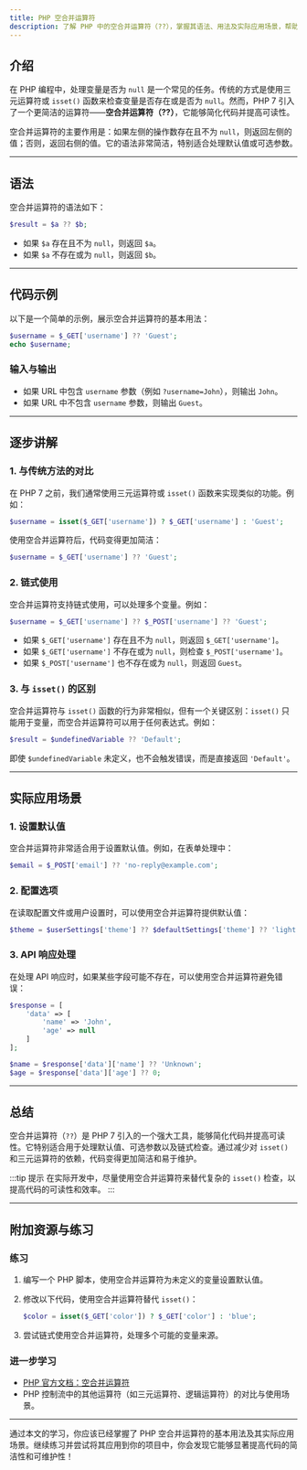 ```yaml
---
title: PHP 空合并运算符
description: 了解 PHP 中的空合并运算符（??），掌握其语法、用法及实际应用场景，帮助初学者简化代码并提高效率。
---
```


## 介绍

在 PHP 编程中，处理变量是否为 `null` 是一个常见的任务。传统的方式是使用三元运算符或 `isset()` 函数来检查变量是否存在或是否为 `null`。然而，PHP 7 引入了一个更简洁的运算符——**空合并运算符（??）**，它能够简化代码并提高可读性。

空合并运算符的主要作用是：如果左侧的操作数存在且不为 `null`，则返回左侧的值；否则，返回右侧的值。它的语法非常简洁，特别适合处理默认值或可选参数。

---

## 语法

空合并运算符的语法如下：

```php
$result = $a ?? $b;
```

- 如果 `$a` 存在且不为 `null`，则返回 `$a`。
- 如果 `$a` 不存在或为 `null`，则返回 `$b`。

---

## 代码示例

以下是一个简单的示例，展示空合并运算符的基本用法：

```php
$username = $_GET['username'] ?? 'Guest';
echo $username;
```

### 输入与输出

- 如果 URL 中包含 `username` 参数（例如 `?username=John`），则输出 `John`。
- 如果 URL 中不包含 `username` 参数，则输出 `Guest`。

---

## 逐步讲解

### 1. 与传统方法的对比

在 PHP 7 之前，我们通常使用三元运算符或 `isset()` 函数来实现类似的功能。例如：

```php
$username = isset($_GET['username']) ? $_GET['username'] : 'Guest';
```

使用空合并运算符后，代码变得更加简洁：

```php
$username = $_GET['username'] ?? 'Guest';
```

### 2. 链式使用

空合并运算符支持链式使用，可以处理多个变量。例如：

```php
$username = $_GET['username'] ?? $_POST['username'] ?? 'Guest';
```

- 如果 `$_GET['username']` 存在且不为 `null`，则返回 `$_GET['username']`。
- 如果 `$_GET['username']` 不存在或为 `null`，则检查 `$_POST['username']`。
- 如果 `$_POST['username']` 也不存在或为 `null`，则返回 `Guest`。

### 3. 与 `isset()` 的区别

空合并运算符与 `isset()` 函数的行为非常相似，但有一个关键区别：`isset()` 只能用于变量，而空合并运算符可以用于任何表达式。例如：

```php
$result = $undefinedVariable ?? 'Default';
```

即使 `$undefinedVariable` 未定义，也不会触发错误，而是直接返回 `'Default'`。

---

## 实际应用场景

### 1. 设置默认值

空合并运算符非常适合用于设置默认值。例如，在表单处理中：

```php
$email = $_POST['email'] ?? 'no-reply@example.com';
```

### 2. 配置选项

在读取配置文件或用户设置时，可以使用空合并运算符提供默认值：

```php
$theme = $userSettings['theme'] ?? $defaultSettings['theme'] ?? 'light';
```

### 3. API 响应处理

在处理 API 响应时，如果某些字段可能不存在，可以使用空合并运算符避免错误：

```php
$response = [
    'data' => [
        'name' => 'John',
        'age' => null
    ]
];

$name = $response['data']['name'] ?? 'Unknown';
$age = $response['data']['age'] ?? 0;
```

---

## 总结

空合并运算符（`??`）是 PHP 7 引入的一个强大工具，能够简化代码并提高可读性。它特别适合用于处理默认值、可选参数以及链式检查。通过减少对 `isset()` 和三元运算符的依赖，代码变得更加简洁和易于维护。

:::tip 提示
在实际开发中，尽量使用空合并运算符来替代复杂的 `isset()` 检查，以提高代码的可读性和效率。
:::

---

## 附加资源与练习

### 练习

1. 编写一个 PHP 脚本，使用空合并运算符为未定义的变量设置默认值。
2. 修改以下代码，使用空合并运算符替代 `isset()`：

   ```php
   $color = isset($_GET['color']) ? $_GET['color'] : 'blue';
   ```

3. 尝试链式使用空合并运算符，处理多个可能的变量来源。

### 进一步学习

- [PHP 官方文档：空合并运算符](https://www.php.net/manual/en/migration70.new-features.php#migration70.new-features.null-coalesce-op)
- PHP 控制流中的其他运算符（如三元运算符、逻辑运算符）的对比与使用场景。

---

通过本文的学习，你应该已经掌握了 PHP 空合并运算符的基本用法及其实际应用场景。继续练习并尝试将其应用到你的项目中，你会发现它能够显著提高代码的简洁性和可维护性！